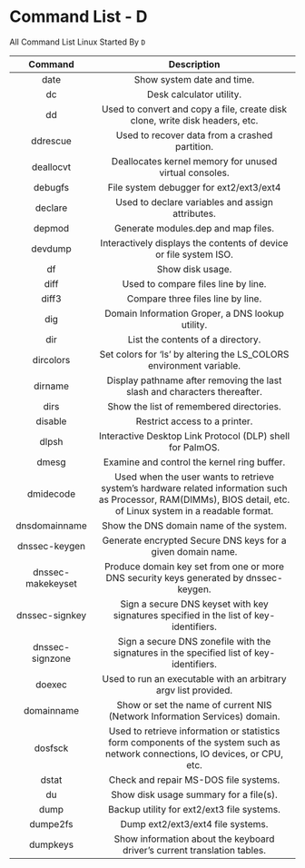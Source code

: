 # Command List - D

All Command List Linux Started By `D`

|      Command      |                                                                            Description                                                                            |
| :---------------: | :---------------------------------------------------------------------------------------------------------------------------------------------------------------: |
|       date        |                                                                    Show system date and time.                                                                     |
|        dc         |                                                                     Desk calculator utility.                                                                      |
|        dd         |                                           Used to convert and copy a file, create disk clone, write disk headers, etc.                                            |
|     ddrescue      |                                                          Used to recover data from a crashed partition.                                                           |
|     deallocvt     |                                                      Deallocates kernel memory for unused virtual consoles.                                                       |
|      debugfs      |                                                              File system debugger for ext2/ext3/ext4                                                              |
|      declare      |                                                         Used to declare variables and assign attributes.                                                          |
|      depmod       |                                                                Generate modules.dep and map files.                                                                |
|      devdump      |                                                 Interactively displays the contents of device or file system ISO.                                                 |
|        df         |                                                                         Show disk usage.                                                                          |
|       diff        |                                                                Used to compare files line by line.                                                                |
|       diff3       |                                                                 Compare three files line by line.                                                                 |
|        dig        |                                                         Domain Information Groper, a DNS lookup utility.                                                          |
|        dir        |                                                                 List the contents of a directory.                                                                 |
|     dircolors     |                                                Set colors for ‘ls’ by altering the LS_COLORS environment variable.                                                |
|      dirname      |                                             Display pathname after removing the last slash and characters thereafter.                                             |
|       dirs        |                                                             Show the list of remembered directories.                                                              |
|      disable      |                                                                   Restrict access to a printer.                                                                   |
|       dlpsh       |                                                     Interactive Desktop Link Protocol (DLP) shell for PalmOS.                                                     |
|       dmesg       |                                                            Examine and control the kernel ring buffer.                                                            |
|     dmidecode     | Used when the user wants to retrieve system’s hardware related information such as Processor, RAM(DIMMs), BIOS detail, etc. of Linux system in a readable format. |
|   dnsdomainname   |                                                              Show the DNS domain name of the system.                                                              |
|   dnssec-keygen   |                                                    Generate encrypted Secure DNS keys for a given domain name.                                                    |
| dnssec-makekeyset |                                       Produce domain key set from one or more DNS security keys generated by dnssec-keygen.                                       |
|  dnssec-signkey   |                                      Sign a secure DNS keyset with key signatures specified in the list of key-identifiers.                                       |
|  dnssec-signzone  |                                     Sign a secure DNS zonefile with the signatures in the specified list of key-identifiers.                                      |
|      doexec       |                                                  Used to run an executable with an arbitrary argv list provided.                                                  |
|    domainname     |                                            Show or set the name of current NIS (Network Information Services) domain.                                             |
|      dosfsck      |                  Used to retrieve information or statistics form components of the system such as network connections, IO devices, or CPU, etc.                   |
|       dstat       |                                                               Check and repair MS-DOS file systems.                                                               |
|        du         |                                                              Show disk usage summary for a file(s).                                                               |
|       dump        |                                                            Backup utility for ext2/ext3 file systems.                                                             |
|     dumpe2fs      |                                                                 Dump ext2/ext3/ext4 file systems.                                                                 |
|     dumpkeys      |                                             Show information about the keyboard driver’s current translation tables.                                              |
